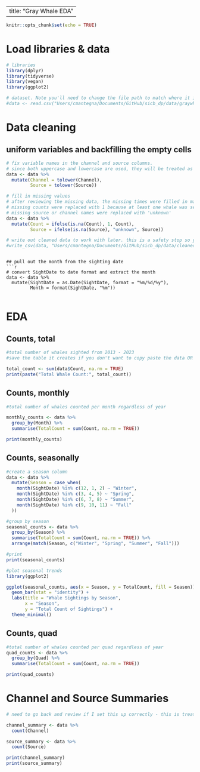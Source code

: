 
---
title: "Gray Whale EDA"
---

```r
knitr::opts_chunk$set(echo = TRUE)
```

# Load libraries & data

```r

# libraries
library(dplyr)
library(tidyverse)
library(vegan)
library(ggplot2)

# dataset. Note you'll need to change the file path to match where it is on your computer
#data <- read.csv("Users/cmantegna/Documents/GitHub/sicb_dp/data/graywhales.csv")

```

# Data cleaning
## uniform variables and backfilling the empty cells
```r

# fix variable names in the channel and source columns. 
# since both uppercase and lowercase are used, they will be treated as unique cases, this step stops that from happening. The 'dplyr' package does this.
data <- data %>%
  mutate(Channel = tolower(Channel),
         Source = tolower(Source))

# fill in missing values
# after reviewing the missing data, the missing times were filled in manually with 0:00. 
# missing counts were replaced with 1 because at least one whale was seen to report it.
# missing source or channel names were replaced with 'unknown'
data <- data %>%
  mutate(Count = ifelse(is.na(Count), 1, Count),
         Source = ifelse(is.na(Source), "unknown", Source))

# write out cleaned data to work with later. this is a safety stop so you don't have to keep doing it. Make sure you update your path to the correct one on your computer.
#write_csv(data, "Users/cmantegna/Documents/GitHub/sicb_dp/data/cleaned_data.csv")

```

```

## pull out the month from the sighting date
```r

# convert SightDate to date format and extract the month
data <- data %>%
  mutate(SightDate = as.Date(SightDate, format = "%m/%d/%y"),
         Month = format(SightDate, "%m"))
         
```

# EDA
## Counts, total

```r

#total number of whales sighted from 2013 - 2023
#save the table it creates if you don't want to copy paste the data OR you can knit this markdown file to a pdf or html file that supports printing/ manipulation.

total_count <- sum(data$Count, na.rm = TRUE)
print(paste("Total Whale Count:", total_count))

```


## Counts, monthly
```r

#total number of whales counted per month regardless of year

monthly_counts <- data %>%
  group_by(Month) %>%
  summarise(TotalCount = sum(Count, na.rm = TRUE))

print(monthly_counts)

```

## Counts, seasonally
```r

#create a season column
data <- data %>%
  mutate(Season = case_when(
    month(SightDate) %in% c(12, 1, 2) ~ "Winter",
    month(SightDate) %in% c(3, 4, 5) ~ "Spring",
    month(SightDate) %in% c(6, 7, 8) ~ "Summer",
    month(SightDate) %in% c(9, 10, 11) ~ "Fall"
  ))

#group by season
seasonal_counts <- data %>%
  group_by(Season) %>%
  summarise(TotalCount = sum(Count, na.rm = TRUE)) %>%
  arrange(match(Season, c("Winter", "Spring", "Summer", "Fall")))

#print
print(seasonal_counts)

#plot seasonal trends
library(ggplot2)

ggplot(seasonal_counts, aes(x = Season, y = TotalCount, fill = Season)) +
  geom_bar(stat = "identity") +
  labs(title = "Whale Sightings by Season",
       x = "Season",
       y = "Total Count of Sightings") +
  theme_minimal()

```


## Counts, quad

```r

#total number of whales counted per quad regardless of year
quad_counts <- data %>%
  group_by(Quad) %>%
  summarise(TotalCount = sum(Count, na.rm = TRUE))

print(quad_counts)

```

# Channel and Source Summaries

```r

# need to go back and review if I set this up correctly - this is treating these like independent variables, not dependent...

channel_summary <- data %>%
  count(Channel)

source_summary <- data %>%
  count(Source)

print(channel_summary)
print(source_summary)

```

# 